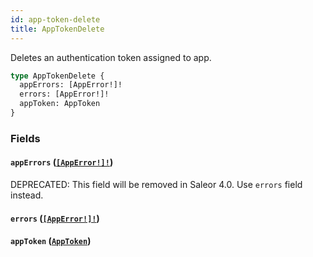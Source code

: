```yaml
---
id: app-token-delete
title: AppTokenDelete
---
```


Deletes an authentication token assigned to app.

```graphql
type AppTokenDelete {
  appErrors: [AppError!]!
  errors: [AppError!]!
  appToken: AppToken
}
```

### Fields

#### `appErrors` ([`[AppError!]!`](/docs/developer/api-reference/objects/app-error))

<span class="badge badge--warning">DEPRECATED: This field will be removed in Saleor 4.0. Use `errors` field instead.</span>

#### `errors` ([`[AppError!]!`](/docs/developer/api-reference/objects/app-error))

#### `appToken` ([`AppToken`](/docs/developer/api-reference/objects/app-token))
